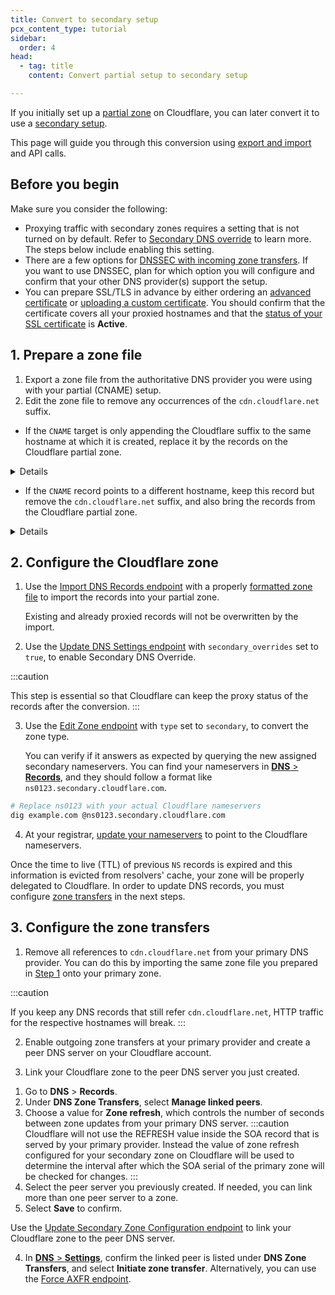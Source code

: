 ```yaml
---
title: Convert to secondary setup
pcx_content_type: tutorial
sidebar:
  order: 4
head:
  - tag: title
    content: Convert partial setup to secondary setup

---
```



If you initially set up a [partial zone](/dns/zone-setups/partial-setup/) on Cloudflare, you can later convert it to use a [secondary setup](/dns/zone-setups/zone-transfers/cloudflare-as-secondary/).

This page will guide you through this conversion using [export and import](/dns/manage-dns-records/how-to/import-and-export/) and API calls.

## Before you begin

Make sure you consider the following:

* Proxying traffic with secondary zones requires a setting that is not turned on by default. Refer to [Secondary DNS override](/dns/zone-setups/zone-transfers/cloudflare-as-secondary/proxy-traffic/) to learn more. The steps below include enabling this setting.
* There are a few options for [DNSSEC with incoming zone transfers](/dns/zone-setups/zone-transfers/cloudflare-as-secondary/dnssec-for-secondary/). If you want to use DNSSEC, plan for which option you will configure and confirm that your other DNS provider(s) support the setup.
* You can prepare SSL/TLS in advance by either ordering an [advanced certificate](/ssl/edge-certificates/advanced-certificate-manager/manage-certificates/) or [uploading a custom certificate](/ssl/edge-certificates/custom-certificates/uploading/). You should confirm that the certificate covers all your proxied hostnames and that the [status of your SSL certificate](https://dash.cloudflare.com/?to=/:account/:zone/ssl-tls/edge-certificates) is **Active**.

## 1. Prepare a zone file

1. Export a zone file from the authoritative DNS provider you were using with your partial (CNAME) setup.
2. Edit the zone file to remove any occurrences of the `cdn.cloudflare.net` suffix.

* If the `CNAME` target is only appending the Cloudflare suffix to the same hostname at which it is created, replace it by the records on the Cloudflare partial zone.


<Details header="Example">

Original record in authoritative DNS provider:

| Type    | Name              | Content                              |
| ------- | ----------------- | ------------------------------------ |
| `CNAME` | `www.example.com` | `www.example.com.cdn.cloudflare.net` |

Records in the Cloudflare partial zone:

| Type | Name              | Content  |
| ---- | ----------------- | -------- |
| `A`  | `www.example.com` | `<IPv4>` |
| `A`  | `www.example.com` | `<IPv4>` |

Final records adjusted in the zone file:

| Type | Name              | Content  |
| ---- | ----------------- | -------- |
| `A`  | `www.example.com` | `<IPv4>` |
| `A`  | `www.example.com` | `<IPv4>` |


</Details>

* If the `CNAME` record points to a different hostname, keep this record but remove the `cdn.cloudflare.net` suffix, and also bring the records from the Cloudflare partial zone.


<Details header="Example">

Original record in authoritative DNS provider:

| Type    | Name              | Content                                         |
| ------- | ----------------- | ----------------------------------------------- |
| `CNAME` | `www.example.com` | `other-hostname.example.com.cdn.cloudflare.net` |

Records in the Cloudflare partial zone:

| Type | Name                         | Content  |
| ---- | ---------------------------- | -------- |
| `A`  | `other-hostname.example.com` | `<IPv4>` |
| `A`  | `other-hostname.example.com` | `<IPv4>` |

Final records adjusted in the zone file:

| Type    | Name                         | Content                      |
| ------- | ---------------------------- | ---------------------------- |
| `CNAME` | `www.example.com`            | `other-hostname.example.com` |
| `A`     | `other-hostname.example.com` | `<IPv4>`                     |
| `A`     | `other-hostname.example.com` | `<IPv4>`                     |


</Details>

## 2. Configure the Cloudflare zone

1. Use the [Import DNS Records endpoint](/api/operations/dns-records-for-a-zone-import-dns-records) with a properly [formatted zone file](/dns/manage-dns-records/how-to/import-and-export/#format-your-zone-file) to import the records into your partial zone.

   <Render file="zone-file-size-limit" /> Existing and already proxied records will not be overwritten by the import.

2. Use the [Update DNS Settings endpoint](/api/operations/dns-settings-for-a-zone-update-dns-settings) with `secondary_overrides` set to `true`, to enable Secondary DNS Override.

:::caution

This step is essential so that Cloudflare can keep the proxy status of the records after the conversion. 
:::

3. Use the [Edit Zone endpoint](/api/operations/zones-0-patch) with `type` set to `secondary`, to convert the zone type.

   You can verify if it answers as expected by querying the new assigned secondary nameservers. You can find your nameservers in [**DNS** > **Records**](https://dash.cloudflare.com/?to=/:account/:zone/dns/records), and they should follow a format like `ns0123.secondary.cloudflare.com`.

```bash
# Replace ns0123 with your actual Cloudflare nameservers
dig example.com @ns0123.secondary.cloudflare.com
```

4. At your registrar, [update your nameservers](/dns/nameservers/update-nameservers/) to point to the Cloudflare nameservers.

Once the time to live (TTL) of previous `NS` records is expired and this information is evicted from resolvers' cache, your zone will be properly delegated to Cloudflare. In order to update DNS records, you must configure [zone transfers](/dns/zone-setups/zone-transfers/) in the next steps.

## 3. Configure the zone transfers

1. Remove all references to `cdn.cloudflare.net` from your primary DNS provider. You can do this by importing the same zone file you prepared in [Step 1](#1-prepare-a-zone-file) onto your primary zone.

:::caution

If you keep any DNS records that still refer `cdn.cloudflare.net`, HTTP traffic for the respective hostnames will break. 
:::

2. Enable outgoing zone transfers at your primary provider and create a peer DNS server on your Cloudflare account.

<Render file="create-peer-server" />

3. Link your Cloudflare zone to the peer DNS server you just created.

<Tabs> <TabItem label="dashboard">

1. Go to **DNS** > **Records**.
2. Under **DNS Zone Transfers**, select **Manage linked peers**.
3. Choose a value for **Zone refresh**, which controls the number of seconds between zone updates from your primary DNS server. 
   :::caution
   Cloudflare will not use the REFRESH value inside the SOA record that is served by your primary provider. Instead the value of zone refresh configured for your secondary zone on Cloudflare will be used to determine the interval after which the SOA serial of the primary zone will be checked for changes. 
   :::
4. Select the peer server you previously created. If needed, you can link more than one peer server to a zone.
5. Select **Save** to confirm.

</TabItem> <TabItem label="api">

Use the [Update Secondary Zone Configuration endpoint](/api/operations/secondary-dns-\(-secondary-zone\)-update-secondary-zone-configuration) to link your Cloudflare zone to the peer DNS server.

</TabItem> </Tabs>

4. In [**DNS** > **Settings**](https://dash.cloudflare.com/?to=/:account/:zone/dns/settings), confirm the linked peer is listed under **DNS Zone Transfers**, and select **Initiate zone transfer**. Alternatively, you can use the [Force AXFR endpoint](/api/operations/secondary-dns-\(-secondary-zone\)-force-axfr).
